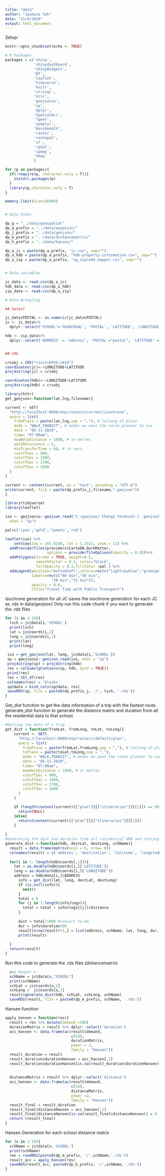 ---
title: "data"
author: "Jasmine Toh"
date: "11/4/2020"
output: html_document
---


Setup:
```{r setup, include<-FALSE}
knitr::opts_chunk$set(echo <- TRUE)
```

```{r}
# R Packages
packages = c('shiny', 
             'shinydashboard', 
             'shinyWidgets', 
             'DT', 
             'leaflet',
             'tidyverse',
             'knitr',
             'stringr',
             'httr',
             'geojsonio', 
             'sp', 
             'dplyr', 
             'SpatialAcc', 
             'rgeos', 
             'spdplyr', 
             'KernSmooth', 
             'raster',
             'reshape2', 
             'sf',
             'rgdal',
             'spdep',
             'tmap'
             ) 

for (p in packages){
  if(!require(p, character.only = T)){ 
    install.packages(p)
  }
  library(p,character.only = T) 
}

memory.limit(size=56000)


# Data Paths

dp_g = "../data/geospatial" 
dp_a_prefix = "../data/aspatial/" 
dp_j_prefix = "../data/geojson/" 
dp_m_prefix = "../data/distancematrix/" 
dp_h_prefix = "../data/hansen/" 

dp_a_jc = paste(dp_a_prefix, "jc.csv", sep="")
dp_a_hdb = paste(dp_a_prefix, "hdb-property-information.csv", sep="")
dp_a_zip = paste(dp_a_prefix, "sg_zipcode_mapper.csv", sep="")


# Data variables

jc_data <- read.csv(dp_a_jc)
hdb_data <- read.csv(dp_a_hdb)
zip_data <- read.csv(dp_a_zip)

# Data Wrangling

## Select

jc_data$POSTAL <- as.numeric(jc_data$POSTAL)
jc <- jc_data%>% 
  dplyr::select("SCHOOL"='SEARCHVAL', 'POSTAL', 'LATITUDE', 'LONGITUDE', 'X', 'Y', 'ROAD_NAME')

hdb <- zip_data%>%
  dplyr::select('ADDRESS' = 'address', 'POSTAL'="postal", 'LATITUDE' = 'latitude', 'LONGITUDE' = 'longtitude', 'ROAD_NAME' = 'road_name')


## CRS

crsobj = CRS("+init=EPSG:3414")
coordinates(jc)<-~LONGITUDE+LATITUDE
proj4string(jc) = crsobj

coordinates(hdb)<-~LONGITUDE+LATITUDE
proj4string(hdb) = crsobj
```



```{r}
library(httr)
get_geojson<-function(lat,lng,filename){

current <- GET(
  "http://localhost:8080/otp/routers/current/isochrone",
  query = list(
    fromPlace = paste(lat,lng,sep = ","), # latlong of place
    mode = "WALK,TRANSIT", # modes we want the route planner to use
    date = "05-11-2020",
    time= "07:00am",
    maxWalkDistance = 1600, # in metres
    walkReluctance = 5,
    minTransferTime = 60, # in secs
    cutoffSec = 900,
    cutoffSec = 1800,
    cutoffSec = 2700,
    cutoffSec = 3600
  )
)

current <- content(current, as = "text", encoding = "UTF-8")
write(current, file = paste(dp_prefix_j,filename,".geojson"))
}

```


```{r}
library(tidyverse)
library(leaflet)

iso <- geojsonio::geojson_read("C:/geojson/ Changi-Terminal-1 .geojson",
  what = "sp")

pal=c('cyan','gold','tomato','red')

leaflet(iso) %>%
    setView(lng = 103.8198, lat = 1.3521, zoom = 11) %>%
  addProviderTiles(providers$CartoDB.DarkMatter,
                   options = providerTileOptions(opacity = 0.8))%>%  
  addPolygons(stroke = TRUE, weight=0.5,
              smoothFactor = 0.3, color="black",
              fillOpacity = 0.1,fillColor =pal ) %>%
  addLegend(position="bottomleft",colors=rev(c("lightskyblue","greenyellow","gold","tomato")),
            labels=rev(c("60 min","45 min",
                     "30 min","15 min")),
            opacity = 0.6,
            title="Travel Time with Public Transport")
```


isochrone generation for all JC 
saves the isochrone generation for each JC as .rds in data/geojson/
Only run this code chunk if you want to generate the .rds files 
```{r}
for (i in 1:10){
  lsch = jc@data[i,'SCHOOL']
  print(lsch)
  lat = jc@coords[i,2]
  long = jc@coords[i,1]
  print(lat)
  print(long)

 iso = get_geojson(lat, long, jc@data[i,'SCHOOL'])
 sp = geojsonio::geojson_read(iso, what = "sp")
 proj4string(sp) = proj4string(hdb)
 res = colSums(gContains(sp, hdb, byid = TRUE))
 print(res)
 res = tbl_df(res)
 colnames(res) = 'blocks'
 sp@data = bind_cols(sp@data, res)
 saveRDS(sp, file = paste0(dp_prefix_j, '/', lsch, '.rds'))
}
```


Get_dist function to get the data information of a trip with the fastest route.
generate_dist function to generate the distance matrix and duration from all the residential data to that school.
```{r}
#Getting the data of a trip
get_dist = function(fromLat, fromLong, toLat, toLong){
    current <- GET(
      "http://localhost:8080/otp/routers/default/plan",
      query = list(
        fromPlace = paste(fromLat,fromLong,sep = ","), # latlong of place
        toPlace = paste(toLat,toLong,sep = ","),
        mode = "WALK,TRANSIT", # modes we want the route planner to use
        date = "05-11-2020",
        time= "07:00am",
        maxWalkDistance = 1600, # in metres
        cutoffSec = 900,
        cutoffSec = 1800,
        cutoffSec = 2700,
        cutoffSec = 3600
      )
    )

    if (length(content(current)[["plan"]][["itineraries"]][[1]]) == 0){
      return(NULL)
    }else{
      return(content(current)[["plan"]][["itineraries"]][[1]])
    }
    
}
#Generating the dist and duration from all residential HDB and storing it for each school
generate_dist <-function(hdb, destLat, destLong, schName){
  result = data.frame(matrix(ncol = 6, nrow= 0))
  colnames(result) = c('address', 'destination', 'latitude', 'longitude', 'duration', 'distance')
  
  for(i in 1: length(hdb@coords[,1])){
    lat = as.double(hdb@coords[i,]['LATITUDE'])
    long = as.double(hdb@coords[i,]['LONGITUDE'])
    address = hdb@data[i,]$ADDRESS
      info = get_dist(lat, long, destLat, destLong)
      if (is.null(info)){
        next()
      }
      total = 0
      for (j in 1:length(info$legs)){
        total = total + info$legs[[j]]$distance
      }
      
      dist = total/1000 #convert to km
      dur = info$duration/60
      result[nrow(result)+1,] = list(address, schName, lat, long, dur, dist)
      print(result)
      
  }
  return(result)
}
```

Run this code to generate the .rds files (distancematrix)
```{r}
  x=1 #input x
  schName = jc@data[x,"SCHOOL"]
  print(schName)
  schLat = jc@coords[x,2]
  schLong =  jc@coords[x,1]
  result=generate_dist(hdb, schLat, schLong, schName)
  saveRDS(result, file = paste0(dp_m_prefix, schName, '.rds'))
```


Hansen function
```{r}
apply_hansen = function(res){
  result = res %>% mutate(demand =100)
  durationMatrix = result %>% dplyr::select('duration')
  acc_hansen <- data.frame(ac(result$demand,
                              c(10), 
                              durationMatrix,
                              power = 2, 
                              family = "Hansen"))
  result_duration = result
  result_duration$durationHansen = acc_hansen[,1]
  result_duration$durationHansen[is.na(result_duration$durationHansen)] = 0
  
  
  distanceMatrix = result %>% dplyr::select('distance')
  acc_hansen <- data.frame(ac(result$demand,
                              c(10), 
                              distanceMatrix,
                              power =2, 
                              family = "Hansen"))
  result_final = result_duration
  result_final$distanceHansen = acc_hansen[,1]
  result_final$distanceHansen[is.na(result_final$distanceHansen)] = 0
  return (result_final)
}
```

Hansen Generation for each school distance matrix
```{r}
for (x in 1:19){
  schName = jc@data[x,'SCHOOL']
  print(schName)
  res = readRDS(paste0(dp_m_prefix, '/',schName,'.rds'))
  result_acc = apply_hansen(res)
  saveRDS(result_acc, paste0(dp_h_prefix, '/',schName,'.rds'))
}
```












